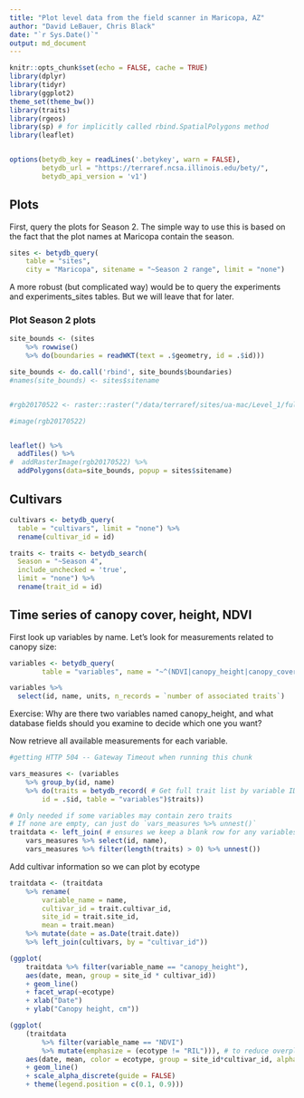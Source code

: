 ```yaml
---
title: "Plot level data from the field scanner in Maricopa, AZ"
author: "David LeBauer, Chris Black"
date: "`r Sys.Date()`"
output: md_document
---
```

```r
knitr::opts_chunk$set(echo = FALSE, cache = TRUE)
library(dplyr)
library(tidyr)
library(ggplot2)
theme_set(theme_bw())
library(traits)
library(rgeos)
library(sp) # for implicitly called rbind.SpatialPolygons method
library(leaflet)


options(betydb_key = readLines('.betykey', warn = FALSE),
        betydb_url = "https://terraref.ncsa.illinois.edu/bety/",
        betydb_api_version = 'v1')
```


## Plots


First, query the plots for Season 2. The simple way to use this is based on the fact that the plot names at Maricopa contain the season. 

```r
sites <- betydb_query(
	table = "sites",
	city = "Maricopa", sitename = "~Season 2 range", limit = "none")
```

A more robust (but complicated way) would be to query the experiments and experiments_sites tables. But we will leave that for later.

### Plot Season 2 plots

```r
site_bounds <- (sites
	%>% rowwise()
	%>% do(boundaries = readWKT(text = .$geometry, id = .$id)))

site_bounds <- do.call('rbind', site_bounds$boundaries)
#names(site_bounds) <- sites$sitename


#rgb20170522 <- raster::raster("/data/terraref/sites/ua-mac/Level_1/fullfield/2017-05-22/fullfield_L1_ua-mac_2017-05-22_rgb_thumb.tif", resolution = c(9.32174859971092e-10, 7.97612621550367e-10))

#image(rgb20170522)


leaflet() %>% 
  addTiles() %>% 
#  addRasterImage(rgb20170522) %>% 
  addPolygons(data=site_bounds, popup = sites$sitename)
```

## Cultivars


```r
cultivars <- betydb_query(
  table = "cultivars", limit = "none") %>% 
  rename(cultivar_id = id)

traits <- traits <- betydb_search(
  Season = "~Season 4", 
  include_unchecked = 'true',
  limit = "none") %>% 
  rename(trait_id = id)
```


## Time series of canopy cover, height, NDVI

First look up variables by name. Let's look for measurements related to canopy size:

```r
variables <- betydb_query(
		table = "variables", name = "~^(NDVI|canopy_height|canopy_cover|)$")

variables %>% 
  select(id, name, units, n_records = `number of associated traits`)
```

Exercise: Why are there two variables named canopy_height, and what database fields should you examine to decide which one you want?

Now retrieve all available measurements for each variable.

```r
#getting HTTP 504 -- Gateway Timeout when running this chunk

vars_measures <- (variables
	%>% group_by(id, name)
	%>% do(traits = betydb_record( # Get full trait list by variable ID
		id = .$id, table = "variables")$traits))

# Only needed if some variables may contain zero traits
# If none are empty, can just do `vars_measures %>% unnest()`
traitdata <- left_join( # ensures we keep a blank row for any variables with no trait info
	vars_measures %>% select(id, name),
	vars_measures %>% filter(length(traits) > 0) %>% unnest())
```

Add cultivar information so we can plot by ecotype

```r
traitdata <- (traitdata
	%>% rename(
		variable_name = name,
		cultivar_id = trait.cultivar_id,
		site_id = trait.site_id,
		mean = trait.mean)
	%>% mutate(date = as.Date(trait.date))
	%>% left_join(cultivars, by = "cultivar_id"))
```

```r
(ggplot(
	traitdata %>% filter(variable_name == "canopy_height"),
	aes(date, mean, group = site_id * cultivar_id))
	+ geom_line()
	+ facet_wrap(~ecotype)
	+ xlab("Date")
	+ ylab("Canopy height, cm"))

(ggplot(
	(traitdata
		%>% filter(variable_name == "NDVI")
		%>% mutate(emphasize = (ecotype != "RIL"))), # to reduce overplotting
	aes(date, mean, color = ecotype, group = site_id*cultivar_id, alpha = emphasize))
	+ geom_line()
	+ scale_alpha_discrete(guide = FALSE)
	+ theme(legend.position = c(0.1, 0.9)))
```
